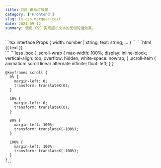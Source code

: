 ```yaml
---
title: CSS 跑马灯效果
category: ['Frontend']
slug: fe-css-marquee-text
date: 2024-09-12
summary: 使用 CSS 实现超长文本的无缝轮播效果。
---
```



<Tabs>
  <TabItem label="index.tsx">
    ```tsx
    interface Props {
      width: number | string;
      text: string;
      ...
    }
    ```
  </TabItem>
  <TabItem label="index.html">
    ```html
    <div class="box" :style="{ width }">
        <div class="scroll-wrap">
          <div
            class="scroll-item"
            :style="{
              color: color,
              fontWeight: fontWeight,
              fontSize: `${fontSize}rpx`,
              animationDuration: `${2 + text.length / 10}s`
            }"
          >
            {{ text }}
          </div>
        </div>
      </div>
    ```
  </TabItem>
  <TabItem label="index.less">
    ```less
    .box {
      .scroll-wrap {
        max-width: 100%;
        display: inline-block;
        vertical-align: top;
        overflow: hidden;
        white-space: nowrap;
      }
      .scroll-item {
        animation: scroll linear alternate infinite;
        float: left;
      }
    }

    @keyframes scroll {
      0% {
        margin-left: 0;
        transform: translateX(0);
      }

      10% {
        margin-left: 0;
        transform: translateX(0);
      }

      90% {
        margin-left: 100%;
        transform: translateX(-100%);
      }

      100% {
        margin-left: 100%;
        transform: translateX(-100%);
      }
    }
    ```
  </TabItem>
</Tabs>




